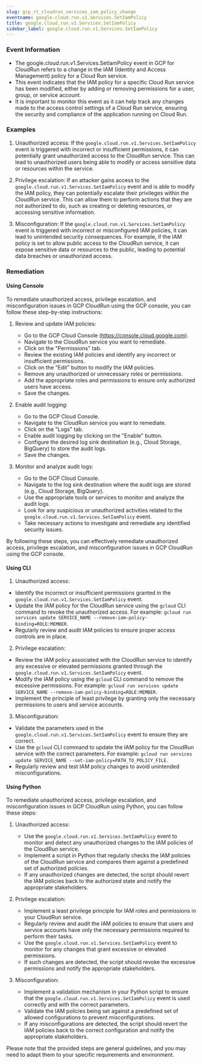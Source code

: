 ```yaml
--- 
slug: gcp_rt_cloudrun_services_iam_policy_change
eventname: google.cloud.run.v1.Services.SetIamPolicy
title: google.cloud.run.v1.Services.SetIamPolicy
sidebar_label: google.cloud.run.v1.Services.SetIamPolicy
---
```

                       
### Event Information

- The google.cloud.run.v1.Services.SetIamPolicy event in GCP for CloudRun refers to a change in the IAM (Identity and Access Management) policy for a Cloud Run service.
- This event indicates that the IAM policy for a specific Cloud Run service has been modified, either by adding or removing permissions for a user, group, or service account.
- It is important to monitor this event as it can help track any changes made to the access control settings of a Cloud Run service, ensuring the security and compliance of the application running on Cloud Run.


### Examples

1. Unauthorized access: If the `google.cloud.run.v1.Services.SetIamPolicy` event is triggered with incorrect or insufficient permissions, it can potentially grant unauthorized access to the CloudRun service. This can lead to unauthorized users being able to modify or access sensitive data or resources within the service.

2. Privilege escalation: If an attacker gains access to the `google.cloud.run.v1.Services.SetIamPolicy` event and is able to modify the IAM policy, they can potentially escalate their privileges within the CloudRun service. This can allow them to perform actions that they are not authorized to do, such as creating or deleting resources, or accessing sensitive information.

3. Misconfiguration: If the `google.cloud.run.v1.Services.SetIamPolicy` event is triggered with incorrect or misconfigured IAM policies, it can lead to unintended security consequences. For example, if the IAM policy is set to allow public access to the CloudRun service, it can expose sensitive data or resources to the public, leading to potential data breaches or unauthorized access.

### Remediation

#### Using Console

To remediate unauthorized access, privilege escalation, and misconfiguration issues in GCP CloudRun using the GCP console, you can follow these step-by-step instructions:

1. Review and update IAM policies:
   - Go to the GCP Cloud Console (https://console.cloud.google.com).
   - Navigate to the CloudRun service you want to remediate.
   - Click on the "Permissions" tab.
   - Review the existing IAM policies and identify any incorrect or insufficient permissions.
   - Click on the "Edit" button to modify the IAM policies.
   - Remove any unauthorized or unnecessary roles or permissions.
   - Add the appropriate roles and permissions to ensure only authorized users have access.
   - Save the changes.

2. Enable audit logging:
   - Go to the GCP Cloud Console.
   - Navigate to the CloudRun service you want to remediate.
   - Click on the "Logs" tab.
   - Enable audit logging by clicking on the "Enable" button.
   - Configure the desired log sink destination (e.g., Cloud Storage, BigQuery) to store the audit logs.
   - Save the changes.

3. Monitor and analyze audit logs:
   - Go to the GCP Cloud Console.
   - Navigate to the log sink destination where the audit logs are stored (e.g., Cloud Storage, BigQuery).
   - Use the appropriate tools or services to monitor and analyze the audit logs.
   - Look for any suspicious or unauthorized activities related to the `google.cloud.run.v1.Services.SetIamPolicy` event.
   - Take necessary actions to investigate and remediate any identified security issues.

By following these steps, you can effectively remediate unauthorized access, privilege escalation, and misconfiguration issues in GCP CloudRun using the GCP console.

#### Using CLI

1. Unauthorized access:
- Identify the incorrect or insufficient permissions granted in the `google.cloud.run.v1.Services.SetIamPolicy` event.
- Update the IAM policy for the CloudRun service using the `gcloud` CLI command to revoke the unauthorized access. For example: `gcloud run services update SERVICE_NAME --remove-iam-policy-binding=ROLE:MEMBER`.
- Regularly review and audit IAM policies to ensure proper access controls are in place.

2. Privilege escalation:
- Review the IAM policy associated with the CloudRun service to identify any excessive or elevated permissions granted through the `google.cloud.run.v1.Services.SetIamPolicy` event.
- Modify the IAM policy using the `gcloud` CLI command to remove the excessive permissions. For example: `gcloud run services update SERVICE_NAME --remove-iam-policy-binding=ROLE:MEMBER`.
- Implement the principle of least privilege by granting only the necessary permissions to users and service accounts.

3. Misconfiguration:
- Validate the parameters used in the `google.cloud.run.v1.Services.SetIamPolicy` event to ensure they are correct.
- Use the `gcloud` CLI command to update the IAM policy for the CloudRun service with the correct parameters. For example: `gcloud run services update SERVICE_NAME --set-iam-policy=PATH_TO_POLICY_FILE`.
- Regularly review and test IAM policy changes to avoid unintended misconfigurations.

#### Using Python

To remediate unauthorized access, privilege escalation, and misconfiguration issues in GCP CloudRun using Python, you can follow these steps:

1. Unauthorized access:
   - Use the `google.cloud.run.v1.Services.SetIamPolicy` event to monitor and detect any unauthorized changes to the IAM policies of the CloudRun service.
   - Implement a script in Python that regularly checks the IAM policies of the CloudRun service and compares them against a predefined set of authorized policies.
   - If any unauthorized changes are detected, the script should revert the IAM policies back to the authorized state and notify the appropriate stakeholders.

2. Privilege escalation:
   - Implement a least privilege principle for IAM roles and permissions in your CloudRun service.
   - Regularly review and audit the IAM policies to ensure that users and service accounts have only the necessary permissions required to perform their tasks.
   - Use the `google.cloud.run.v1.Services.SetIamPolicy` event to monitor for any changes that grant excessive or elevated permissions.
   - If such changes are detected, the script should revoke the excessive permissions and notify the appropriate stakeholders.

3. Misconfiguration:
   - Implement a validation mechanism in your Python script to ensure that the `google.cloud.run.v1.Services.SetIamPolicy` event is used correctly and with the correct parameters.
   - Validate the IAM policies being set against a predefined set of allowed configurations to prevent misconfigurations.
   - If any misconfigurations are detected, the script should revert the IAM policies back to the correct configuration and notify the appropriate stakeholders.

Please note that the provided steps are general guidelines, and you may need to adapt them to your specific requirements and environment.


 
